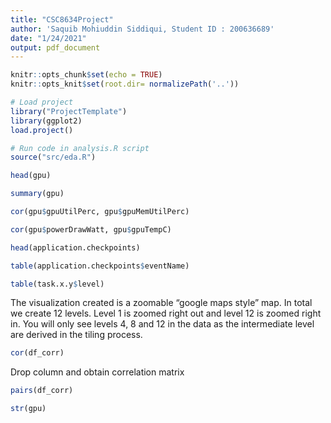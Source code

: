 ```yaml
---
title: "CSC8634Project"
author: 'Saquib Mohiuddin Siddiqui, Student ID : 200636689'
date: "1/24/2021"
output: pdf_document
---
```


```r
knitr::opts_chunk$set(echo = TRUE)
knitr::opts_knit$set(root.dir= normalizePath('..'))
```

```r
# Load project
library("ProjectTemplate")
library(ggplot2)
load.project()

# Run code in analysis.R script
source("src/eda.R")
```


```r
head(gpu)
```

```r
summary(gpu)
```


```r
cor(gpu$gpuUtilPerc, gpu$gpuMemUtilPerc)
```

```r
cor(gpu$powerDrawWatt, gpu$gpuTempC)
```


```r
head(application.checkpoints)
```

```r
table(application.checkpoints$eventName)
```


```r
table(task.x.y$level)
```
The visualization created is a zoomable "google maps style" map. In total we create 12 levels. Level 1 is zoomed right out and level 12 is zoomed right in. You will only see levels 4, 8 and 12 in the data as the intermediate level are derived in the tiling process.


```r
cor(df_corr)
```

Drop column and obtain correlation matrix 

```r
pairs(df_corr)
```

```r
str(gpu)
```

